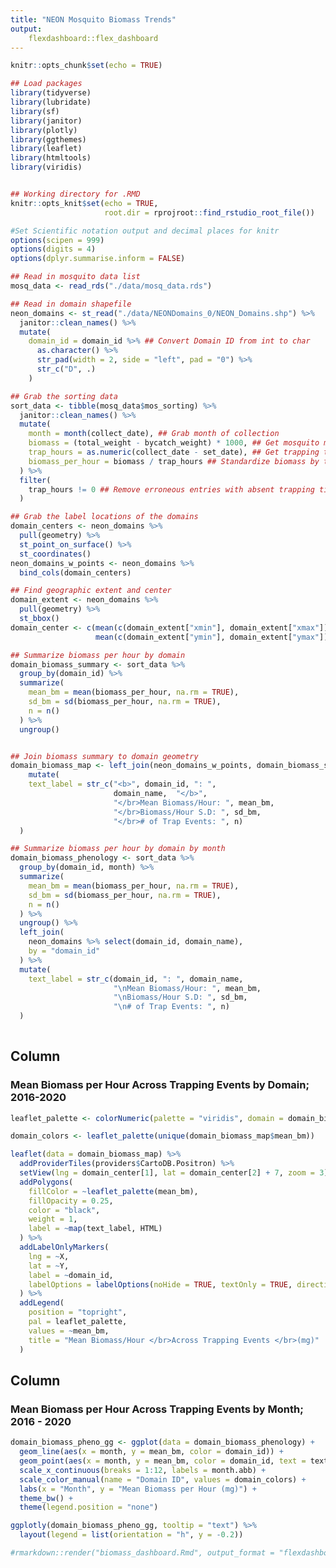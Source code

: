 ```yaml
---
title: "NEON Mosquito Biomass Trends"
output:
    flexdashboard::flex_dashboard
---
```


```r
knitr::opts_chunk$set(echo = TRUE)

## Load packages
library(tidyverse)
library(lubridate)
library(sf)
library(janitor)
library(plotly)
library(ggthemes)
library(leaflet)
library(htmltools)
library(viridis)


## Working directory for .RMD
knitr::opts_knit$set(echo = TRUE,
                     root.dir = rprojroot::find_rstudio_root_file())

#Set Scientific notation output and decimal places for knitr
options(scipen = 999)
options(digits = 4)
options(dplyr.summarise.inform = FALSE)

```

```r

## Read in mosquito data list
mosq_data <- read_rds("./data/mosq_data.rds")

## Read in domain shapefile
neon_domains <- st_read("./data/NEONDomains_0/NEON_Domains.shp") %>%
  janitor::clean_names() %>%
  mutate(
    domain_id = domain_id %>% ## Convert Domain ID from int to char
      as.character() %>%
      str_pad(width = 2, side = "left", pad = "0") %>%
      str_c("D", .)
    )

## Grab the sorting data
sort_data <- tibble(mosq_data$mos_sorting) %>%
  janitor::clean_names() %>%
  mutate(
    month = month(collect_date), ## Grab month of collection
    biomass = (total_weight - bycatch_weight) * 1000, ## Get mosquito mass in mg
    trap_hours = as.numeric(collect_date - set_date), ## Get trapping time
    biomass_per_hour = biomass / trap_hours ## Standardize biomass by trapping time
  ) %>%
  filter(
    trap_hours != 0 ## Remove erroneous entries with absent trapping times
  )

```

```r

## Grab the label locations of the domains
domain_centers <- neon_domains %>% 
  pull(geometry) %>% 
  st_point_on_surface() %>% 
  st_coordinates()
neon_domains_w_points <- neon_domains %>% 
  bind_cols(domain_centers)

## Find geographic extent and center
domain_extent <- neon_domains %>%
  pull(geometry) %>%
  st_bbox()
domain_center <- c(mean(c(domain_extent["xmin"], domain_extent["xmax"])), 
                   mean(c(domain_extent["ymin"], domain_extent["ymax"])))

## Summarize biomass per hour by domain
domain_biomass_summary <- sort_data %>% 
  group_by(domain_id) %>%
  summarize(
    mean_bm = mean(biomass_per_hour, na.rm = TRUE),
    sd_bm = sd(biomass_per_hour, na.rm = TRUE), 
    n = n()
  ) %>%
  ungroup()


## Join biomass summary to domain geometry  
domain_biomass_map <- left_join(neon_domains_w_points, domain_biomass_summary, by = "domain_id") %>%
    mutate(
    text_label = str_c("<b>", domain_id, ": ",
                       domain_name,  "</b>",
                       "</br>Mean Biomass/Hour: ", mean_bm, 
                       "</br>Biomass/Hour S.D: ", sd_bm,
                       "</br># of Trap Events: ", n)
  )

## Summarize biomass per hour by domain by month
domain_biomass_phenology <- sort_data %>% 
  group_by(domain_id, month) %>%
  summarize(
    mean_bm = mean(biomass_per_hour, na.rm = TRUE),
    sd_bm = sd(biomass_per_hour, na.rm = TRUE), 
    n = n()
  ) %>%
  ungroup() %>%
  left_join(
    neon_domains %>% select(domain_id, domain_name),
    by = "domain_id"
  ) %>%
  mutate(
    text_label = str_c(domain_id, ": ", domain_name,
                       "\nMean Biomass/Hour: ", mean_bm, 
                       "\nBiomass/Hour S.D: ", sd_bm,
                       "\n# of Trap Events: ", n)
  )
  
```

Column 
-------------------------------------
    
### Mean Biomass per Hour Across Trapping Events by Domain; 2016-2020

```r



leaflet_palette <- colorNumeric(palette = "viridis", domain = domain_biomass_map$mean_bm)

domain_colors <- leaflet_palette(unique(domain_biomass_map$mean_bm))

leaflet(data = domain_biomass_map) %>%
  addProviderTiles(providers$CartoDB.Positron) %>% 
  setView(lng = domain_center[1], lat = domain_center[2] + 7, zoom = 3) %>%
  addPolygons(
    fillColor = ~leaflet_palette(mean_bm),
    fillOpacity = 0.25,
    color = "black",
    weight = 1,
    label = ~map(text_label, HTML)
  ) %>%
  addLabelOnlyMarkers(
    lng = ~X,
    lat = ~Y,
    label = ~domain_id,
    labelOptions = labelOptions(noHide = TRUE, textOnly = TRUE, direction = "center")
  ) %>%
  addLegend(
    position = "topright",
    pal = leaflet_palette,
    values = ~mean_bm,
    title = "Mean Biomass/Hour </br>Across Trapping Events </br>(mg)"
  )

```

Column 
-------------------------------------
    
### Mean Biomass per Hour Across Trapping Events by Month; 2016 - 2020

```r

domain_biomass_pheno_gg <- ggplot(data = domain_biomass_phenology) +
  geom_line(aes(x = month, y = mean_bm, color = domain_id)) +
  geom_point(aes(x = month, y = mean_bm, color = domain_id, text = text_label)) +
  scale_x_continuous(breaks = 1:12, labels = month.abb) +
  scale_color_manual(name = "Domain ID", values = domain_colors) +
  labs(x = "Month", y = "Mean Biomass per Hour (mg)") +
  theme_bw() +
  theme(legend.position = "none")

ggplotly(domain_biomass_pheno_gg, tooltip = "text") %>%
  layout(legend = list(orientation = "h", y = -0.2))
```

```r

#rmarkdown::render("biomass_dashboard.Rmd", output_format = "flexdashboard::flex_dashboard")

```
